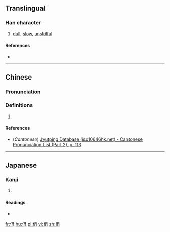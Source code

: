 ==Translingual==

===Han character===
{{Han char|rn=9|rad=人|as=05|sn=7|four=|canj=人月一 (OBM)|ids=⿰[[亻]][[且]]}}

# [[dull]], [[slow]], [[unskilful]]

====References====
* {{Han ref|kx=0097.070|dkj=00482|dj=0205.130|hdz=10133.010|uh=4F39|ud=20281}}

----

==Chinese==
{{zh-forms}}

===Pronunciation===
{{zh-pron
|m=qū
|c=ceoi1
|mc=y
|oc=y
|ma=
|cat=a
}}

===Definitions===
# {{rfdef|lang=zh}}

====References====
*(''Cantonese'') [http://www.iso10646hk.net/jp/document/download.jsp Jyutping Database (iso10646hk.net) - Cantonese Pronunciation List (Part 2), p. 113]

----

==Japanese==

===Kanji===
{{ja-kanji|grade=|rs=人05}}

# {{defn|lang=ja|sort=人05}}

====Readings====
* {{ja-readings|on=[[しょ]] (sho)|kun=[[つたない]] (tsutanai)}}

[[fr:伹]]
[[hu:伹]]
[[pl:伹]]
[[vi:伹]]
[[zh:伹]]